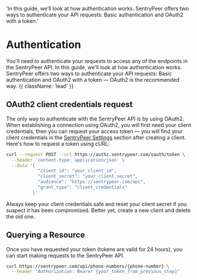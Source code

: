   'In this guide, we’ll look at how authentication works. SentryPeer offers two ways to authenticate your API requests: Basic authentication and OAuth2 with a token.'

# Authentication

You'll need to authenticate your requests to access any of the endpoints in the SentryPeer API. In this guide, we'll look at how authentication works. SentryPeer offers two ways to authenticate your API requests: Basic authentication and OAuth2 with a token — OAuth2 is the recommended way. {{ className: 'lead' }}

## OAuth2 client credentials request

The only way to authenticate with the SentryPeer API is by using OAuth2.
When establishing a connection using OAuth2, you will first need your client credentials,
then you can request your access token —
you will find your client credentials in the [SentryPeer Settings](https://sentrypeer.com/settings) section after creating a client.
Here's how to request a token using cURL:

```bash {{ title: 'Example request to retrieve your bearer token' }}
curl --request POST --url https://authz.sentrypeer.com/oauth/token \
  --header 'content-type: application/json' \
  --data '{
            "client_id": "your_client_id",
            "client_secret": "your_client_secret",
            "audience": "https://sentrypeer.com/api",
            "grant_type": "client_credentials"
          }'
```

Always keep your client credentials safe and reset your client secret if you suspect it has been compromised. Better yet,
create a new client and delete the old one.

## Querying a Resource

Once you have requested your token (tokens are valid for 24 hours), you can start making requests to the SentryPeer API.

```bash {{ title: 'Example request with bearer token' }}
curl https://sentrypeer.com/api/phone-numbers/{phone-number} \
  --header "Authorization: Bearer {your_token_from_previous_step}"
```